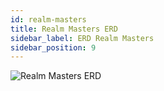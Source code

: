 ```yaml
---
id: realm-masters
title: Realm Masters ERD
sidebar_label: ERD Realm Masters
sidebar_position: 9
---
```



![Realm Masters ERD](/database/qat-db-realm-masters.png)

<DiagramEditor
  source="https://github.com/FASP-QAT/fasp-api/blob/master/docs/Database%20ER%20Diagrams/qat-db-Realm%20masters.pdf"
  name="Realm Masters"
  fileType="pdf"
/>